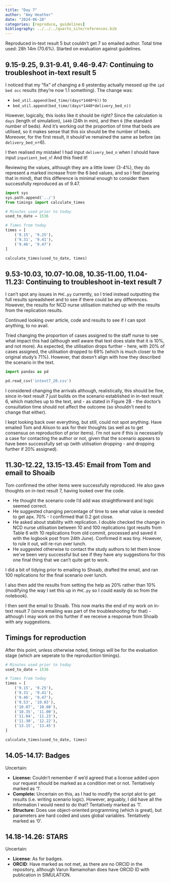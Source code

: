 ```yaml
---
title: "Day 7"
author: "Amy Heather"
date: "2024-06-28"
categories: [reproduce, guidelines]
bibliography: ../../../quarto_site/references.bib
---
```


::: {.callout-note}

Reproduced in-text result 5 but couldn't get 7 so emailed author. Total time used: 28h 14m (70.6%). Started on evaluation against guidelines.

:::

## 9.15-9.25, 9.31-9.41, 9.46-9.47: Continuing to troubleshoot in-text result 5

I noticed that my "fix" of changing a 6 yesterday actually messed up the `ipd bed occ` results (they're now 1.1 something). The change was:

* `bed_util.append(bed_time/(days*1440*6))` to
* `bed_util.append(bed_time/(days*1440*delivery_bed_n))`

However, logically, this looks like it should be right? Since the calculation is `days` (length of simulation), `1440` (24h in min), and then `6` (the standard number of beds). And it's working out the proportion of time that beds are utilised, so it makes sense that this six should be the number of beds. Moreover, for the first result, it should've remained the same as before (as `delivery_bed_n`=6).

I then realised my mistake! I had input `delivery_bed_n` when I should have input `inpatient_bed_n`! And this fixed it!

Reviewing the values, although they are a little lower (3-4%), they do represent a marked increase from the 6 bed values, and so I feel (bearing that in mind), that this difference is minimal enough to consider them successfully reproduced as of 9.47.

```python
import sys
sys.path.append('../')
from timings import calculate_times

# Minutes used prior to today
used_to_date = 1536

# Times from today
times = [
    ('9.15', '9.25'),
    ('9.31', '9.41'),
    ('9.46', '9.47')
]

calculate_times(used_to_date, times)
```

## 9.53-10.03, 10.07-10.08, 10.35-11.00, 11.04-11.23: Continuing to troubleshoot in-text result 7

I can't spot any issues in `PHC.py` currently, so I tried instead outputting the full results spreadsheet and to see if there could be any differences. However, the results for NCD nurse utilisation matched up with the results from the replication results.

Continued looking over article, code and results to see if I can spot anything, to no avail.

Tried changing the proportion of cases assigned to the staff nurse to see what impact this had (although well aware that text does state that it is 10%, and not more). As expected, the utilisation drops further - here, with 20% of cases assigned, the utilisation dropped to 69% (which is much closer to the original study's 71%). However, that doesn't align with how they described the scenario in the text.

```python
import pandas as pd

pd.read_csv('intext7_20.csv')
```

I considered changing the arrivals although, realistically, this should be fine, since in-text result 7 just builds on the scenario established in in-text result 6, which matches up to the text, and - as stated in Figure 2B - the doctor's consultation time should not affect the outcome (so shouldn't need to change that either).

I kept looking back over everything, but still, could not spot anything. Have emailed Tom and Alison to ask for their thoughts (as well as to get consensus on reproduction of prior items). I'm not sure if this is necessarily a case for contacting the author or not, given that the scenario appears to have been successfully set up (with utilisation dropping - and dropping further if 20% assigned).

## 11.30-12.22, 13.15-13.45: Email from Tom and email to Shoaib

Tom confirmed the other items were successfully reproduced. He also gave thoughts on in-text result 7, having looked over the code.

* He thought the scenario code I'd add was straightforward and logic seemed correct.
* He suggested changing percentage of time to see what value is needed to get apx. 70% - I confirmed that 0.2 got close.
* He asked about stability with replication. I double checked the change in NCD nurse utilisation between 10 and 100 replications (got results from Table 6 with 10 replications from old commit, processed and saved it with the logbook post from 24th June). Confirmed it was tiny. However, to rule it out, will re-run over lunch.
* He suggested otherwise to contact the study authors to let them know we've been very successful but see if they have any suggestions for this one final thing that we can't quite get to work.

I did a bit of tidying prior to emailing to Shoaib, drafted the email, and ran 100 replications for the final scenario over lunch.

I also then add the results from setting the help as 20% rather than 10% (modifying the way I set this up in `PHC.py` so I could easily do so from the notebook).

I then sent the email to Shoaib. This now marks the end of my work on in-text result 7 (since emailing was part of the troubleshooting for that) - although I may work on this further if we receive a response from Shoaib with any suggestions.

## Timings for reproduction

After this point, unless otherwise noted, timings will be for the evaluation stage (which are seperate to the reproduction timings).

```python
# Minutes used prior to today
used_to_date = 1536

# Times from today
times = [
    ('9.15', '9.25'),
    ('9.31', '9.41'),
    ('9.46', '9.47'),
    ('9.53', '10.03'),
    ('10.07', '10.08'),
    ('10.35', '11.00'),
    ('11.04', '11.23'),
    ('11.30', '12.22'),
    ('13.15', '13.45')
]

calculate_times(used_to_date, times)
```

## 14.05-14.17: Badges

Uncertain:

* **License:** Couldn't remember if we'd agreed that a license added upon our request should be marked as a condition met or not. Tentatively marked as '1'.
* **Complete:** Uncertain on this, as I had to modify the script alot to get results (i.e. writing scenario logic). However, arguably, I did have all the information I would need to do that? Tentatively marked as '1'.
* **Structure:** Does use object-oriented programming (which is great), but parameters are hard coded and uses global variables. Tentatively marked as '0'.

## 14.18-14.26: STARS

Uncertain:

* **License**: As for badges.
* **ORCID**: Have marked as not met, as there are no ORCID in the repository, although Varun Ramamohan does have ORCID ID with publication in SIMULATION.
